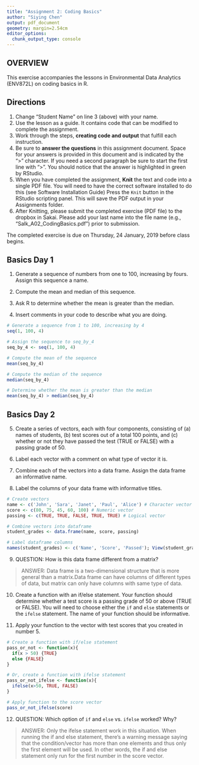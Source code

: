```yaml
---
title: "Assignment 2: Coding Basics"
author: "Siying Chen"
output: pdf_document
geometry: margin=2.54cm
editor_options: 
  chunk_output_type: console
---
```


## OVERVIEW

This exercise accompanies the lessons in Environmental Data Analytics (ENV872L) on coding basics in R. 

## Directions
1. Change "Student Name" on line 3 (above) with your name.
2. Use the lesson as a guide. It contains code that can be modified to complete the assignment.
3. Work through the steps, **creating code and output** that fulfill each instruction.
4. Be sure to **answer the questions** in this assignment document.
Space for your answers is provided in this document and is indicated by the ">" character.
If you need a second paragraph be sure to start the first line with ">".
You should notice that the answer is highlighted in green by RStudio. 
6. When you have completed the assignment, **Knit** the text and code into a single PDF file.
You will need to have the correct software installed to do this (see Software Installation Guide)
Press the `Knit` button in the RStudio scripting panel.
This will save the PDF output in your Assignments folder.
8. After Knitting, please submit the completed exercise (PDF file) to the dropbox in Sakai. Please add your last name into the file name (e.g., "Salk_A02_CodingBasics.pdf") prior to submission.

The completed exercise is due on Thursday, 24 January, 2019 before class begins.

## Basics Day 1

1. Generate a sequence of numbers from one to 100, increasing by fours. Assign this sequence a name. 

2. Compute the mean and median of this sequence. 

3. Ask R to determine whether the mean is greater than the median. 

4. Insert comments in your code to describe what you are doing.

```r
# Generate a sequence from 1 to 100, increasing by 4
seq(1, 100, 4)

# Assign the sequence to seq_by_4
seq_by_4 <- seq(1, 100, 4)

# Compute the mean of the sequence
mean(seq_by_4)

# Compute the median of the sequence
median(seq_by_4)

# Determine whether the mean is greater than the median
mean(seq_by_4) > median(seq_by_4)
```

## Basics Day 2

5. Create a series of vectors, each with four components, consisting of (a) names of students, (b) test scores out of a total 100 points, and (c) whether or not they have passed the test (TRUE or FALSE) with a passing grade of 50.

6. Label each vector with a comment on what type of vector it is.

7. Combine each of the vectors into a data frame. Assign the data frame an informative name.

8. Label the columns of your data frame with informative titles.

```r
# Create vectors
name <- c('John', 'Sara', 'Janet', 'Paul', 'Alice') # Character vector
score <- c(80, 75, 45, 60, 100) # Numeric vector
passing <- c(TRUE, TRUE, FALSE, TRUE, TRUE) # Logical vector

# Combine vectors into dataframe
student_grades <- data.frame(name, score, passing)

# Label dataframe columns
names(student_grades) <- c('Name', 'Score', 'Passed'); View(student_grades)
```

9. QUESTION: How is this data frame different from a matrix?

> ANSWER: Data frame is a two-dimensional structure that is more general than a matrix.Data frame can have columns of different types of data, but matrix can only have columns with same type of data.

10. Create a function with an if/else statement. Your function should determine whether a test score is a passing grade of 50 or above (TRUE or FALSE). You will need to choose either the `if` and `else` statements or the `ifelse` statement. The name of your function should be informative.

11. Apply your function to the vector with test scores that you created in number 5. 

```r
# Create a function with if/else statement
pass_or_not <- function(x){
  if(x > 50) {TRUE}
  else {FALSE}
}

# Or, create a function with ifelse statement
pass_or_not_ifelse <- function(x){
  ifelse(x>50, TRUE, FALSE)
}

# Apply function to the score vector
pass_or_not_ifelse(score)

```

12. QUESTION: Which option of `if` and `else` vs. `ifelse` worked? Why?

> ANSWER: Only the ifelse statement work in this situation. When running the if and else statement, there's a warning message saying that the condition/vector has more than one elements and thus only the first element will be used. In other words, the if and else statement only run for the first number in the score vector.
